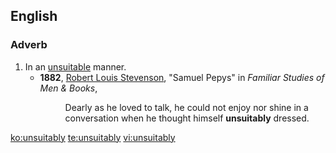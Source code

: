 ==English==

===Adverb===
{{en-adv}}

# In an [[unsuitable]] manner.
#* '''1882''', [[w:Robert_Louis_Stevenson|Robert Louis Stevenson]], "Samuel Pepys" in ''Familiar Studies of Men & Books'', 
#*: Dearly as he loved to talk, he could not enjoy nor shine in a conversation when he thought himself '''unsuitably''' dressed.

[[ko:unsuitably]]
[[te:unsuitably]]
[[vi:unsuitably]]